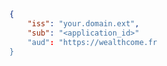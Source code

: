 ```JSON
{
    "iss": "your.domain.ext",
    "sub": "<application_id>"
    "aud": "https://wealthcome.fr
}
```